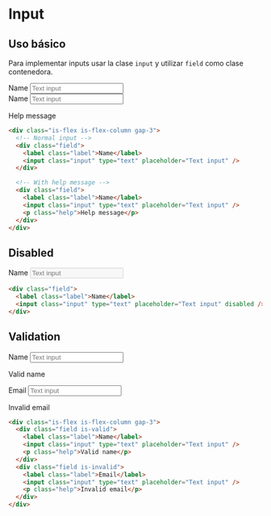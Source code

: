 
# Input

## Uso básico

Para implementar inputs usar la clase `input` y utilizar `field` como clase contenedora.

<PreviewCode>
  <div className="is-flex is-flex-column gap-3">
    <div className="field">
      <label className="label">Name</label>
      <input className="input" type="text" placeholder="Text input" />
    </div>
    <div className="field">
      <label className="label">Name</label>
      <input className="input" type="text" placeholder="Text input" />
      <p className="help">Help message</p>
    </div>
  </div>
</PreviewCode>

```html
<div class="is-flex is-flex-column gap-3">
  <!-- Normal input -->
  <div class="field">
    <label class="label">Name</label>
    <input class="input" type="text" placeholder="Text input" />
  </div>

  <!-- With help message -->
  <div class="field">
    <label class="label">Name</label>
    <input class="input" type="text" placeholder="Text input" />
    <p class="help">Help message</p>
  </div>
</div>
```

## Disabled

<PreviewCode>
  <div className="field">
    <label className="label">Name</label>
    <input className="input" type="text" placeholder="Text input" disabled />
  </div>
</PreviewCode>

```html
<div class="field">
  <label class="label">Name</label>
  <input class="input" type="text" placeholder="Text input" disabled />
</div>
```

## Validation

<PreviewCode>
  <div className="is-flex is-flex-column gap-3">
    <div className="field is-valid">
      <label className="label">Name</label>
      <input className="input" type="text" placeholder="Text input" />
      <p className="help">Valid name</p>
    </div>
    <div className="field is-invalid">
      <label className="label">Email</label>
      <input className="input" type="text" placeholder="Text input" />
      <p className="help">Invalid email</p>
    </div>
  </div>
</PreviewCode>

```html
<div class="is-flex is-flex-column gap-3">
  <div class="field is-valid">
    <label class="label">Name</label>
    <input class="input" type="text" placeholder="Text input" />
    <p class="help">Valid name</p>
  </div>
  <div class="field is-invalid">
    <label class="label">Email</label>
    <input class="input" type="text" placeholder="Text input" />
    <p class="help">Invalid email</p>
  </div>
</div>
```
